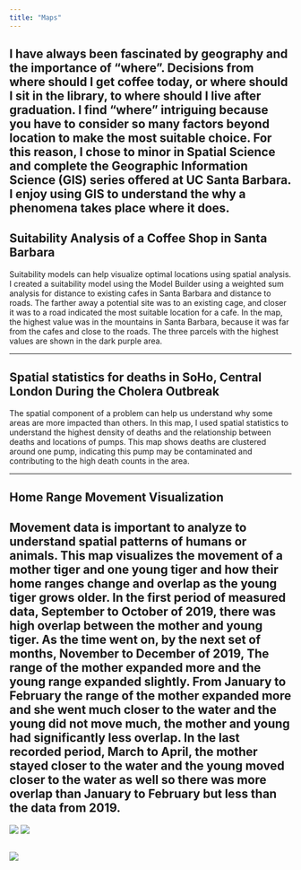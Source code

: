 ```yaml
---
title: "Maps"
---
```


## I have always been fascinated by geography and the importance of "where". Decisions from where should I get coffee today, or where should I sit in the library, to where should I live after graduation. I find "where" intriguing because you have to consider so many factors beyond location to make the most suitable choice. For this reason, I chose to minor in Spatial Science and complete the Geographic Information Science (GIS) series offered at UC Santa Barbara. I enjoy using GIS to understand the why a phenomena takes place where it does.

## Suitability Analysis of a Coffee Shop in Santa Barbara

Suitability models can help visualize optimal locations using spatial analysis. I created a suitability model using the Model Builder using a weighted sum analysis for distance to existing cafes in Santa Barbara and distance to roads. The farther away a potential site was to an existing cage, and closer it was to a road indicated the most suitable location for a cafe. In the map, the highest value was in the mountains in Santa Barbara, because it was far from the cafes and close to the roads. The three parcels with the highest values are shown in the dark purple area.

------------------------------------------------------------------------

## Spatial statistics for deaths in SoHo, Central London During the Cholera Outbreak

The spatial component of a problem can help us understand why some areas are more impacted than others. In this map, I used spatial statistics to understand the highest density of deaths and the relationship between deaths and locations of pumps. This map shows deaths are clustered around one pump, indicating this pump may be contaminated and contributing to the high death counts in the area.

------------------------------------------------------------------------

## Home Range Movement Visualization

## Movement data is important to analyze to understand spatial patterns of humans or animals. This map visualizes the movement of a mother tiger and one young tiger and how their home ranges change and overlap as the young tiger grows older. In the first period of measured data, September to October of 2019, there was high overlap between the mother and young tiger. As the time went on, by the next set of months, November to December of 2019, The range of the mother expanded more and the young range expanded slightly. From January to February the range of the mother expanded more and she went much closer to the water and the young did not move much, the mother and young had significantly less overlap. In the last recorded period, March to April, the mother stayed closer to the water and the young moved closer to the water as well so there was more overlap than January to February but less than the data from 2019.

![](suitabilitymap.png) ![](Screenshot%202023-05-20%20at%209.00.15%20PM.png)

## ![](Layout.jpg)
